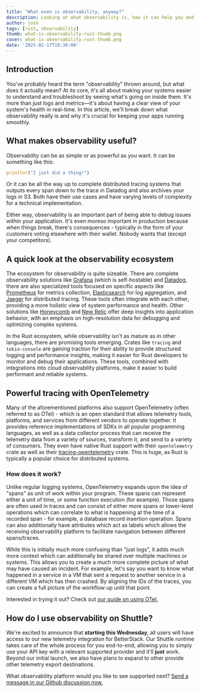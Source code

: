 ```yaml
---
title: "What even is observability, anyway?"
description: Looking at what observability is, how it can help you and how to use it with Rust & Shuttle
author: josh
tags: [rust, observability]
thumb: what-is-observability-rust-thumb.png
cover: what-is-observability-rust-thumb.png
date: '2025-02-17T19:30:00'
---
```



## Introduction

You've probably heard the term "observability" thrown around, but what does it actually mean? At its core, it's all about making your systems easier to understand and troubleshoot by seeing what's going on inside them. It's more than just logs and metrics—it's about having a clear view of your system's health in real-time. In this article, we'll break down what observability really is and why it's crucial for keeping your apps running smoothly.

## What makes observability useful?

Observability can be as simple or as powerful as you want. It can be something like this:

```rust
println!("I just did a thing!")
```

Or it can be all the way up to complete distributed tracing systems that outputs every span down to the trace in Datadog and also archives your logs in S3. Both have their use cases and have varying levels of complexity for a technical implementation.

Either way, observability is an important part of being able to debug issues within your application. It's even moreso important in production because when things break, there's consequences - typically in the form of your customers voting elsewhere with their wallet. Nobody wants that (except your competitors).

## A quick look at the observability ecosystem

The ecosystem for observability is quite sizeable. There are complete observability solutions like [Grafana](https://grafana.com/) (which is self-hostable) and [Datadog](https://www.datadoghq.com/), there are also specialized tools focused on specific aspects like [Prometheus](https://prometheus.io/) for metrics collection, [Elasticsearch](https://www.elastic.co/elasticsearch) for log aggregation, and [Jaeger](https://www.jaegertracing.io/) for distributed tracing. These tools often integrate with each other, providing a more holistic view of system performance and health. Other solutions like [Honeycomb](https://www.honeycomb.io/) and [New Relic](https://newrelic.com/) offer deep insights into application behavior, with an emphasis on high-resolution data for debugging and optimizing complex systems.

In the Rust ecosystem, while observability isn't as mature as in other languages, there are promising tools emerging. Crates like `tracing` and `tokio-console` are gaining traction for their ability to provide structured logging and performance insights, making it easier for Rust developers to monitor and debug their applications. These tools, combined with integrations into cloud observability platforms, make it easier to build performant and reliable systems.

## Powerful tracing with OpenTelemetry

Many of the aforementioned platforms also support OpenTelemetry (often referred to as OTel) - which is an open standard that allows telemetry tools, platforms, and services from different vendors to operate together. It provides reference implementations of SDKs in all popular programming languages, as well as a data collector process that can receive the telemetry data from a variety of sources, transform it, and send to a variety of consumers. They even have native Rust support with their `opentelemetry` crate as well as their [tracing-opentelemetry](https://docs.rs/tracing-opentelemetry/latest/tracing_opentelemetry/) crate. This is huge, as Rust is typically a popular choice for distributed systems.

### How does it work?

Unlike regular logging systems, OpenTelemetry expands upon the idea of "spans" as unit of work within your program. These spans can represent either a unit of time, or some function execution (for example). Those spans are often used in traces and can consist of either more spans or lower-level operations which can correlate to what is happening at the time of a recorded span - for example, a database record insertion operation. Spans can also additionally have attributes which act as labels which allows the receiving observability platform to facilitate navigation between different spans/traces.

While this is initially much more confusing than "just logs", it adds much more context which can additionally be shared over multiple machines or systems. This allows you to create a much more complete picture of what may have caused an incident. For example, let's say you want to know what happened in a service in a VM that sent a request to another service in a different VM which has then crashed. By aligning the IDs of the traces, you can create a full picture of the workflow up until that point.

Interested in trying it out? Check out [our guide on using OTel.](https://www.shuttle.dev/blog/2024/04/10/using-opentelemetry-rust)

## How do I use observability on Shuttle?

We're excited to announce that **starting this Wednesday**, all users will have access to our new telemetry integration for BetterStack. Our Shuttle runtime takes care of the whole process for you end-to-end, allowing you to simply use your API key with a relevant supported provider and it'll **just** work. Beyond our initial launch, we also have plans to expand to other provide other telemetry export destinations.

What observability platform would you like to see supported next? [Send a message in our Github discussion now.](https://github.com/shuttle-hq/shuttle/discussions/1980)
